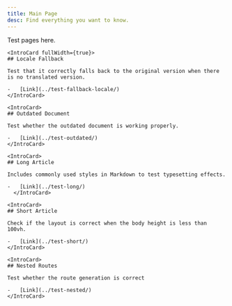 ```yaml
---
title: Main Page
desc: Find everything you want to know.
---
```



<IntroPane>
	<IntroHeader>
	Test pages here.
	</IntroHeader>

    <IntroCard fullWidth={true}>
    ## Locale Fallback

    Test that it correctly falls back to the original version when there is no translated version.

    -   [Link](../test-fallback-locale/)
    </IntroCard>

    <IntroCard>
    ## Outdated Document

    Test whether the outdated document is working properly.

    -   [Link](../test-outdated/)
    </IntroCard>

    <IntroCard>
    ## Long Article

    Includes commonly used styles in Markdown to test typesetting effects.

    -   [Link](../test-long/)
      </IntroCard>

    <IntroCard>
    ## Short Article

    Check if the layout is correct when the body height is less than 100vh.

    -   [Link](../test-short/)
    </IntroCard>

    <IntroCard>
    ## Nested Routes

    Test whether the route generation is correct

    -   [Link](../test-nested/)
    </IntroCard>

</IntroPane>
